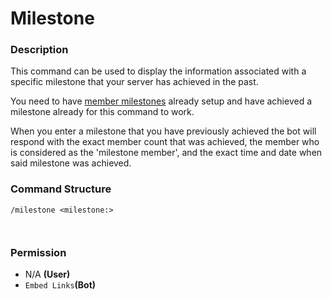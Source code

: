 # Milestone

### Description

This command can be used to display the information associated with a specific milestone that your server has achieved in the past.

You need to have [member milestones](../guides/automatically-controlled-member-milestones.md) already setup and have achieved a milestone already for this command to work.

When you enter a milestone that you have previously achieved the bot will respond with the exact member count that was achieved, the member who is considered as the 'milestone member', and the exact time and date when said milestone was achieved.

### Command Structure

```
/milestone <milestone:>
```

<figure><img src="https://i.imgur.com/zdFbk8g.png" alt=""><figcaption></figcaption></figure>

<figure><img src="https://i.imgur.com/2OJwsei.png" alt=""><figcaption></figcaption></figure>

### **Permission**

* N/A **(User)**
* `Embed Links`**(Bot)**
